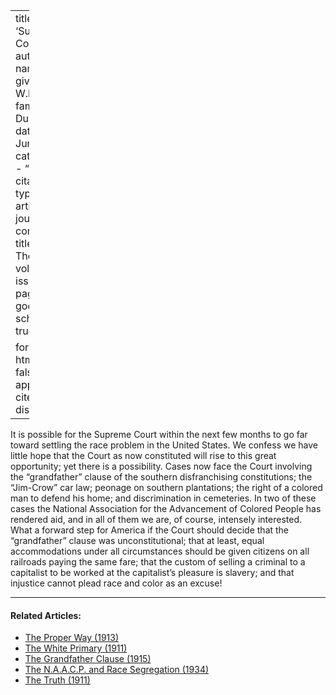 
---
title: 'Supreme Court'
author:
  - name:
      given: W.E.B.
      family: Du Bois
date: Jun. 1914
categories: 
  - ""
citation: 
  type: article-journal
  container-title: The Crisis
  volume: 9
  issue: 2
  page: 77
google-scholar: true

format:
  html:
    toc: false
    appendix-cite-as: display
---



It is possible for the Supreme Court within the next few months to go far toward settling the race problem in the United States. We confess we have little hope that the Court as now constituted will rise to this great opportunity; yet there is a possibility. Cases now face the Court involving the "grandfather" clause of the southern disfranchising constitutions; the "Jim-Crow" car law; peonage on southern plantations; the right of a colored man to defend his home; and discrimination in cemeteries. In two of these cases the National Association for the Advancement of Colored People has rendered aid, and in all of them we are, of course, intensely interested. What a forward step for America if the Court should decide that the "grandfather" clause was unconstitutional; that at least, equal accommodations under all circumstances should be given citizens on all railroads paying the same fare; that the custom of selling a criminal to a capitalist to be worked at the capitalist's pleasure is slavery; and that injustice cannot plead race and color as an excuse!

<!-- Similar articles start here -->
<div  class="clear-wrap"></div>
<hr>
#### Related Articles:

* [The Proper Way (1913)](/Volumes/05/05/proper_way.html)
* [The White Primary (1911)](/Volumes/01/05/white_primary.html)
* [The Grandfather Clause (1915)](/Volumes/10/05/grandfather_clause.html)
* [The N.A.A.C.P. and Race Segregation (1934)](/Volumes/41/02/naacp_and_race_segregation.html)
* [The Truth (1911)](/Volumes/01/03/truth.html)

<!-- Similar articles end here -->
